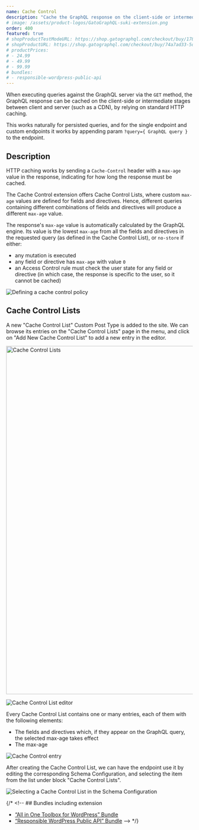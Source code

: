 ```yaml
---
name: Cache Control
description: "Cache the GraphQL response on the client-side or intermediate stages between client and server (such as a CDN) via standard HTTP caching."
# image: /assets/product-logos/GatoGraphQL-suki-extension.png
order: 400
featured: true
# shopProductTestModeURL: https://shop.gatographql.com/checkout/buy/17856110-cc7d-4d31-b883-0983d3f0c182
# shopProductURL: https://shop.gatographql.com/checkout/buy/74a7ad33-5d80-44d6-8cde-e1a664aac335
# productPrices:
# - 24.99
# - 49.99
# - 99.99
# bundles:
# - responsible-wordpress-public-api
---
```


When executing queries against the GraphQL server via the `GET` method, the GraphQL response can be cached on the client-side or intermediate stages between client and server (such as a CDN), by relying on standard HTTP caching.

This works naturally for persisted queries, and for the single endpoint and custom endpoints it works by appending param `?query={ GraphQL query }` to the endpoint.

## Description

HTTP caching works by sending a `Cache-Control` header with a `max-age` value in the response, indicating for how long the response must be cached.

The Cache Control extension offers Cache Control Lists, where custom `max-age` values are defined for fields and directives. Hence, different queries containing different combinations of fields and directives will produce a different `max-age` value.

The response's `max-age` value is automatically calculated by the GraphQL engine. Its value is the lowest `max-age` from all the fields and directives in the requested query (as defined in the Cache Control List), or `no-store` if either:

- any mutation is executed
- any field or directive has `max-age` with value `0`
- an Access Control rule must check the user state for any field or directive (in which case, the response is specific to the user, so it cannot be cached)

![Defining a cache control policy](/assets/extensions/upstream-pro/cache-control.gif "Defining a cache control policy")

## Cache Control Lists

A new "Cache Control List" Custom Post Type is added to the site. We can browse its entries on the "Cache Control Lists" page in the menu, and click on "Add New Cache Control List" to add a new entry in the editor.

<Image
  src="/assets/extensions/upstream-pro/cache-control-lists.png"
  width="1024"
  height="940"
  alt="Cache Control Lists"
  caption="Cache Control Lists"
/>

![Cache Control List editor](/assets/extensions/upstream-pro/cache-control-list.png "Cache Control List editor")

Every Cache Control List contains one or many entries, each of them with the following elements:

- The fields and directives which, if they appear on the GraphQL query, the selected max-age takes effect
- The max-age

![Cache Control entry](/assets/extensions/upstream-pro/cache-control-entry.png "Cache Control entry")

After creating the Cache Control List, we can have the endpoint use it by editing the corresponding Schema Configuration, and selecting the item from the list under block "Cache Control Lists".

![Selecting a Cache Control List in the Schema Configuration](/assets/extensions/upstream-pro/schema-config-cache-control-lists.png "Selecting a Cache Control List in the Schema Configuration")

{/* <!-- ## Bundles including extension

- [“All in One Toolbox for WordPress” Bundle](/bundles/all-in-one-toolbox-for-wordpress)
- [“Responsible WordPress Public API” Bundle](/bundles/responsible-wordpress-public-api) --> */}
